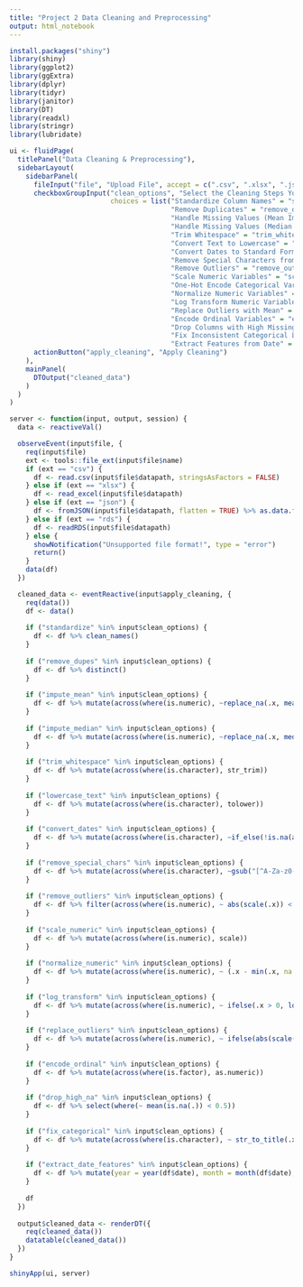 ```yaml
---
title: "Project 2 Data Cleaning and Preprocessing"
output: html_notebook
---
```


```r
install.packages("shiny")
library(shiny)
library(ggplot2)
library(ggExtra)
library(dplyr)
library(tidyr)
library(janitor)
library(DT)
library(readxl)
library(stringr)
library(lubridate)

ui <- fluidPage(
  titlePanel("Data Cleaning & Preprocessing"),
  sidebarLayout(
    sidebarPanel(
      fileInput("file", "Upload File", accept = c(".csv", ".xlsx", ".json", ".rds")),
      checkboxGroupInput("clean_options", "Select the Cleaning Steps You Would Like to Apply to Your Dataset:",
                         choices = list("Standardize Column Names" = "standardize",
                                        "Remove Duplicates" = "remove_dupes",
                                        "Handle Missing Values (Mean Imputation)" = "impute_mean",
                                        "Handle Missing Values (Median Imputation)" = "impute_median",
                                        "Trim Whitespace" = "trim_whitespace",
                                        "Convert Text to Lowercase" = "lowercase_text",
                                        "Convert Dates to Standard Format" = "convert_dates",
                                        "Remove Special Characters from Text" = "remove_special_chars",
                                        "Remove Outliers" = "remove_outliers",
                                        "Scale Numeric Variables" = "scale_numeric",
                                        "One-Hot Encode Categorical Variables" = "one_hot_encode",
                                        "Normalize Numeric Variables" = "normalize_numeric",
                                        "Log Transform Numeric Variables" = "log_transform",
                                        "Replace Outliers with Mean" = "replace_outliers",
                                        "Encode Ordinal Variables" = "encode_ordinal",
                                        "Drop Columns with High Missing Values" = "drop_high_na",
                                        "Fix Inconsistent Categorical Labels" = "fix_categorical",
                                        "Extract Features from Date" = "extract_date_features")),
      actionButton("apply_cleaning", "Apply Cleaning")
    ),
    mainPanel(
      DTOutput("cleaned_data")
    )
  )
)

server <- function(input, output, session) {
  data <- reactiveVal()

  observeEvent(input$file, {
    req(input$file)
    ext <- tools::file_ext(input$file$name)
    if (ext == "csv") {
      df <- read.csv(input$file$datapath, stringsAsFactors = FALSE)
    } else if (ext == "xlsx") {
      df <- read_excel(input$file$datapath)
    } else if (ext == "json") {
      df <- fromJSON(input$file$datapath, flatten = TRUE) %>% as.data.frame()
    } else if (ext == "rds") {
      df <- readRDS(input$file$datapath)
    } else {
      showNotification("Unsupported file format!", type = "error")
      return()
    }
    data(df)
  })

  cleaned_data <- eventReactive(input$apply_cleaning, {
    req(data())
    df <- data()
    
    if ("standardize" %in% input$clean_options) {
      df <- df %>% clean_names()
    }
    
    if ("remove_dupes" %in% input$clean_options) {
      df <- df %>% distinct()
    }
    
    if ("impute_mean" %in% input$clean_options) {
      df <- df %>% mutate(across(where(is.numeric), ~replace_na(.x, mean(.x, na.rm = TRUE))))
    }
    
    if ("impute_median" %in% input$clean_options) {
      df <- df %>% mutate(across(where(is.numeric), ~replace_na(.x, median(.x, na.rm = TRUE))))
    }
    
    if ("trim_whitespace" %in% input$clean_options) {
      df <- df %>% mutate(across(where(is.character), str_trim))
    }
    
    if ("lowercase_text" %in% input$clean_options) {
      df <- df %>% mutate(across(where(is.character), tolower))
    }
    
    if ("convert_dates" %in% input$clean_options) {
      df <- df %>% mutate(across(where(is.character), ~if_else(!is.na(as.Date(.x, format = "%Y-%m-%d")), as.Date(.x, format = "%Y-%m-%d"), .x)))
    }
    
    if ("remove_special_chars" %in% input$clean_options) {
      df <- df %>% mutate(across(where(is.character), ~gsub("[^A-Za-z0-9 ]", "", .x)))
    }
    
    if ("remove_outliers" %in% input$clean_options) {
      df <- df %>% filter(across(where(is.numeric), ~ abs(scale(.x)) < 3))
    }
    
    if ("scale_numeric" %in% input$clean_options) {
      df <- df %>% mutate(across(where(is.numeric), scale))
    }
    
    if ("normalize_numeric" %in% input$clean_options) {
      df <- df %>% mutate(across(where(is.numeric), ~ (.x - min(.x, na.rm = TRUE)) / (max(.x, na.rm = TRUE) - min(.x, na.rm = TRUE))))
    }
    
    if ("log_transform" %in% input$clean_options) {
      df <- df %>% mutate(across(where(is.numeric), ~ ifelse(.x > 0, log(.x), .x)))
    }
    
    if ("replace_outliers" %in% input$clean_options) {
      df <- df %>% mutate(across(where(is.numeric), ~ ifelse(abs(scale(.x)) > 3, mean(.x, na.rm = TRUE), .x)))
    }
    
    if ("encode_ordinal" %in% input$clean_options) {
      df <- df %>% mutate(across(where(is.factor), as.numeric))
    }
    
    if ("drop_high_na" %in% input$clean_options) {
      df <- df %>% select(where(~ mean(is.na(.)) < 0.5))
    }
    
    if ("fix_categorical" %in% input$clean_options) {
      df <- df %>% mutate(across(where(is.character), ~ str_to_title(.x)))
    }
    
    if ("extract_date_features" %in% input$clean_options) {
      df <- df %>% mutate(year = year(df$date), month = month(df$date), day = day(df$date))
    }
    
    df
  })
  
  output$cleaned_data <- renderDT({
    req(cleaned_data())
    datatable(cleaned_data())
  })
}

shinyApp(ui, server)


```
